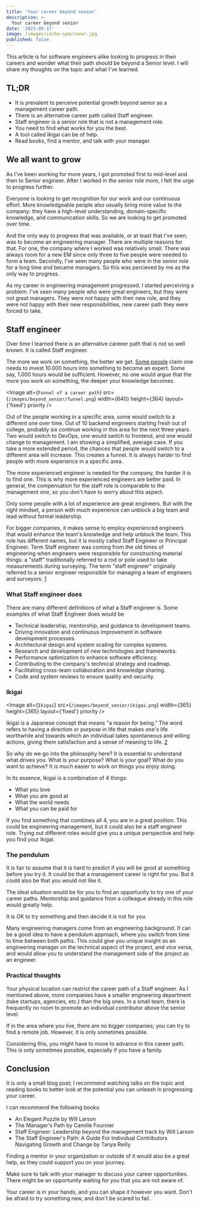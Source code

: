 ```yaml
---
title: 'Your career beyond senior'
description: >-
  Your career beyond senior
date: '2023-05-17'
image: /images/cache-spm/cover.jpg
published: false
---
```


This article is for software engineers alike looking to progress in their careers and wonder what their path should be beyond a Senior level. I will share my thoughts on the topic and what I've learned.

## TL;DR

- It is prevalent to perceive potential growth beyond senior as a management career path.
- There is an alternative career path called Staff engineer.
- Staff engineer is a senior role that is not a management role.
- You need to find what works for you the best.
- A tool called Ikigai can be of help.
- Read books, find a mentor, and talk with your manager.

## We all want to grow

As I've been working for more years, I got promoted first to mid-level and then to Senior engineer. After I worked in the senior role more, I felt the urge to progress further. 

Everyone is looking to get recognition for our work and our continuous effort. More knowledgeable people also usually bring more value to the company: they have a high-level understanding, domain-specific knowledge, and communication skills. So we are looking to get promoted over time. 

And the only way to progress that was available, or at least that I've seen, was to become an engineering manager. There are multiple reasons for that. For one, the company where I worked was relatively small. There was always room for a new EM since only three to five people were needed to form a team. Secondly, I've seen many people who were in the senior role for a long time and became managers. So this was percieved by me as the only way to progress.

As my career in engineering management progressed, I started perceiving a problem. I've seen many people who were great engineers, but they were not great managers. They were not happy with their new role, and they were not happy with their new responsibilities, new career path they were forced to take.

## Staff engineer

Over time I learned there is an alternative careeer path that is not so well known. It is called Staff engineer.

The more we work on something, the better we get. [Some people](https://www.bbc.com/news/magazine-26384712) claim one needs to invest 10.000 hours into something to become an expert. Some say, 1.000 hours would be sufficient. However, no one would argue that the more you work on something, the deeper your knowledge becomes.

<Image
  alt={`Funnel of a career path`}
  src={`/images/beyond_senior/funnel.png`}
  width={640}
  height={364}
  layout={'fixed'}
  priority
/>

Out of the people working in a specific area, some would switch to a different one over time. Out of 10 backend engineers starting fresh out of college, probably six continue working in this area for the next three years. Two would switch to DevOps, one would switch to frontend, and one would change to management. I am showing a simplified, average case. If you take a more extended period, the chances that people would switch to a different area will increase. This creates a funnel. It is always harder to find people with more experience in a specific area.

The more experienced engineer is needed for the company, the harder it is to find one. This is why more experienced engineers are better paid. In general, the compensation for the staff role is comparable to the management one, so you don't have to worry about this aspect.

Only some people with a lot of experience are great engineers. But with the right mindset, a person with much experience can unblock a big team and lead without formal leadership.

For bigger companies, it makes sense to employ experienced engineers that would enhance the team's knowledge and help unblock the team. This role has different names, but it is mostly called Staff Engineer or Principal Engineer. Term Staff engineer was coming from the old times of engineering when engineers were responsible for constructing material things: a "staff" traditionally referred to a rod or pole used to take measurements during surveying. The term "staff engineer" originally referred to a senior engineer responsible for managing a team of engineers and surveyors. [1](https://www.quora.com/What-is-the-etymology-of-the-title-Staff-Engineer#:~:text=In%20civil%20engineering%2C%20a%20%22staff,and%20surveyors%20in%20the%20field.)

### What Staff engineer does

There are many different definitions of what a Staff engineer is. Some examples of what Staff Engineer does would be 

- Technical leadership, mentorship, and guidance to development teams.
- Driving innovation and continuous improvement in software development processes.
- Architectural design and system scaling for complex systems.
- Research and development of new technologies and frameworks.
- Performance optimization to enhance software efficiency.
- Contributing to the company's technical strategy and roadmap.
- Facilitating cross-team collaboration and knowledge sharing.
- Code and system reviews to ensure quality and security.

### Ikigai

<Image
  alt={`Ikigai`}
  src={`/images/beyond_senior/ikigai.png`}
  width={365}
  height={365}
  layout={'fixed'}
  priority
/>

Ikigai is a Japanese concept that means "a reason for being." The word refers to having a direction or purpose in life that makes one's life worthwhile and towards which an individual takes spontaneous and willing actions, giving them satisfaction and a sense of meaning to life. [2](https://en.wikipedia.org/wiki/Ikigai)

So why do we go into the philosophy here? It is essential to understand what drives you. What is your purpose? What is your goal? What do you want to achieve? It is much easier to work on things you enjoy doing.

In its essence, Ikigai is a combination of 4 things:

- What you love
- What you are good at
- What the world needs
- What you can be paid for

If you find something that combines all 4, you are in a great position. This could be engineering management, but it could also be a staff engineer role. Trying out different roles would give you a unique perspective and help you find your Ikigai.

### The pendulum

It is fair to assume that it is hard to predict if you will be good at something before you try it. It could be that a management career is right for you. But it could also be that you would not like it.

The ideal situation would be for you to find an opportunity to try one of your career paths. Mentorship and guidance from a colleague already in this role would greatly help. 

It is OK to try something and then decide it is not for you. 

Many engineering managers come from an engineering background. It can be a good idea to have a pendulum approach, where you switch from time to time between both paths. This could give you unique insight as an engineering manager on the technical aspect of the project, and vice versa, and would allow you to understand the management side of the project as an engineer.

### Practical thoughts

Your physical location can restrict the career path of a Staff engineer. As I mentioned above, more companies have a smaller engineering department (take startups, agencies, etc.) than the big ones. In a small team, there is frequently no room to promote an individual contributor above the senior level.

If in the area where you live, there are no bigger companies; you can try to find a remote job. However, it is only sometimes possible. 

Considering this, you might have to move to advance in this career path. This is only sometimes possible, especially if you have a family.

## Conclusion

It is only a small blog post; I recommend watching talks on the topic and reading books to better look at the potential you can unleash in progressing your career. 

I can recommend the following books:

- An Elegant Puzzle by Will Larson
- The Manager's Path by Camille Fournier
- Staff Engineer: Leadership beyond the management track by Will Larson
- The Staff Engineer's Path: A Guide For Individual Contributors Navigating Growth and Change by Tanya Reilly

Finding a mentor in your organization or outside of it would also be a great help, as they could support you on your journey.

Make sure to talk with your manager to discuss your career opportunities. There might be an opportunity waiting for you that you are not aware of.

Your career is in your hands, and you can shape it however you want. Don't be afraid to try something new, and don't be scared to fail.
